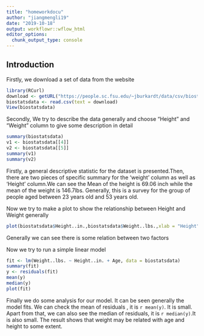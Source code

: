 ```yaml
---
title: "homeworkdocu"
author: "jiangmengli19"
date: "2019-10-18"
output: workflowr::wflow_html
editor_options:
  chunk_output_type: console
---
```


## Introduction
Firstly, we download a set of data from the website
```r
library(RCurl)
download <- getURL("https://people.sc.fsu.edu/~jburkardt/data/csv/biostats.csv")
biostatsdata <- read.csv(text = download)
View(biostatsdata)

```

Secondly, We try to describe the data generally and choose "Height" and "Weight" column
to give some description in detail

```r
summary(biostatsdata)
v1 <- biostatsdata[[4]]
v2 <- biostatsdata[[5]]
summary(v1)
summary(v2)
```
Firstly, a general descriptive statistic for the dataset is presented.Then, there are two pieces of specific summary for the 'weight' column as well as 'Height' column.We can see the Mean of the height is 69.06 inch while the mean of the weight is 146.7lbs. Generally, this is a survey for the group of people aged between 23 years old and 53 years old.

Now we try to make a plot to show the relationship between Height and Weight generally
```r
plot(biostatsdata$Height..in.,biostatsdata$Weight..lbs.,xlab = "Height",ylab = "Weight")
```

Generally we can see there is some relation between two factors

Now we try to run a simple linear model
```r
fit <- lm(Weight..lbs. ~ Height..in. + Age, data = biostatsdata)
summary(fit)
y <- residuals(fit)
mean(y)
median(y)
plot(fit)

```

Finally we do some analysis for our model. It can be seen generally the model fits. We
can check the mean of residuals , it is `r mean(y)`. It is small. Apart from that, we can also see the median of residuals, it is `r median(y)`.It is also small. The result shows that weight may be related with age and height to some extent. 
